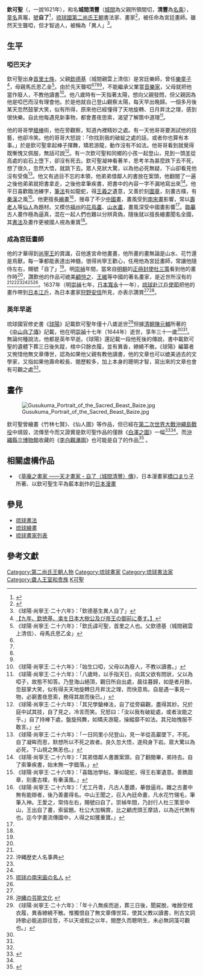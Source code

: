 {{東亞男性歷史人物
|名稱 =欽可聖
|身份 =[[琉球國|琉球國]]宮廷畫師
|國家 =[[琉球國|琉球國]]
|屆數 =
|最高職務 =
|前任 = 
|繼任 = 
|畫像 =
|說明 =
|姓 =欽
|名 =
|姓名 =欽可聖
|字 =
|名乘 =清豐
|號 =自了
|童名=真竈
|籍貫=[[琉球國|琉球國]]首里
|法號 =
|院號 =
|其他名號 =
|出生日期 =1614年11月19日
|出生地點 =[[琉球國|琉球國]]首里
|婚年 =
|逝世年 =1644年11月16日（另說1621年）
|逝世地 =琉球國[[首里|首里]]
|父親=欽德基
|母親=馬氏思乙
|兄弟 =欽氏<br>欽氏
|著作 =
|注釋 =
}}

'''欽可聖'''（{{bd|1614年|11月19日|1644年？|11月16日|catIdx=Q}}，一說1621年），和名'''城間清豐'''（[[城間|城間]]為父親所領間切，'''清豐'''為[[名乘|名乘]]），[[童名|童名]]真竈，[[號|號]]'''自了'''<ref name="kotobank">{{Cite web |url=http://kotobank.jp/word/%E5%9F%8E%E9%96%93%E6%B8%85%E8%B1%8A |title=城間清豊 |accessdate=2010-05-07 |archive-date=2011-10-08 |archive-url=https://web.archive.org/web/20111008001421/http://kotobank.jp/word/%E5%9F%8E%E9%96%93%E6%B8%85%E8%B1%8A |dead-url=no }}</ref>，[[琉球國|琉球國]][[第二尚氏王朝|第二尚氏王朝]]書法家、畫家<ref name="自了">{{Cite web |url=http://ryukyushimpo.jp/news/storyid-41779-storytopic-121.html |title=自了 (じりょう) |accessdate=2010-05-07 |archive-date=2011-07-17 |archive-url=https://web.archive.org/web/20110717094457/http://ryukyushimpo.jp/news/storyid-41779-storytopic-121.html |dead-url=no }}</ref>，被任命為宮廷畫師。雖然天生聾啞，但才智過人，被稱為「異人」<ref>《球陽·尚寧王·二十六年》：「欽德基生異人自了」</ref>。

==生平==
===啞巴天才===
欽可聖出身[[首里|首里]][[士族|士族]]，父親[[欽德基|欽德基]]（城間親雲上清信）是宮廷樂師，曾任[[樂童子|樂童子]]<ref>[http://agijima.pluto.ryucom.jp/msearch152/kyuyouzenbun/pckyuyoufukan0027.html 【九年、欽徳基、楽を日本大樹公及び帝王の御前に奏す。】]{{dead link|date=2018年1月 |bot=InternetArchiveBot |fix-attempted=yes }}</ref>，母親馬氏思乙金<ref>《球陽·尚寧王·二十六年》：「欽氏諱可聖，首里之人也。父欽德基（城間親雲上清信）、母馬氏思乙金」</ref>。由於先天聾啞<ref name="琉球の南宋画の名人" /><ref name="白澤之図" /><ref name="kotobank" /><ref name="自了" />，不能繼承父業當[[音樂家|音樂家]]，父母就把他當作廢人，不教他讀書<ref>《球陽·尚寧王·二十六年》：「始生口啞，父母以為廢人，不教以讀書。」</ref>。他八歲時有一天指著太陽，想向父親發問，但父親因為他是啞巴而沒有理會他。於是他就自己登山觀察太陽，每天早出晚歸。一個多月後某天忽然鼓掌大笑，似有所得，原來他已經懂得了天地旋轉、日月昇沈之理，感到很快樂。自此他每遇見新事物，都會晝夜思索，渴望了解箇中道理<ref>《球陽·尚寧王·二十六年》：「八歲時，以手指天日，向其父欲有問狀，父以為啞子，故態不知答。乃登海山絕頂，觀日所自出處，晨往暮歸，如是者月餘，忽鼓掌大笑，似有得夫天地旋轉日月昇沈之理，而快意焉。自是遇一事見一物，必窮晝夜思索，務得其故而後已。」</ref>。

他的哥哥學[[槍|槍]][[棒|棒]]術，他在旁觀察，知道內裡精妙之處。有一天他哥哥要測試他的技藝，他卻冷笑。他的哥哥大怒說：「你找到我的破綻之處的話，或者你也算有本事。」於是欽可聖拿起棒子揮舞，矯若游龍，動作沒有不如法。他哥哥看到就覺得既慚愧又佩服，無話可說<ref>《球陽·尚寧王·二十六年》：「其兄學鎗棒法，自了從旁竊觀，盡得其妙。兄於庭中試其技，自了見之，冷言而笑。兄怒曰：「汝以我有破綻處，或者汝能之乎。」自了持棒下處，盤旋飛舞，如矯夫游龍，操縱靡不如法。其兄始愧服不敢言。」</ref>。有一次欽可聖和同鄉的小孩一起登山，見到一頭[[羊|羊]]從高處的岩石上墮下，卻沒有死去。欽可聖凝神看著羊，思考羊為甚麼跌下去不死，想了很久，忽然大悟，就跳下去。眾人見狀大驚，以為他必死無疑，下山卻看見他沒有受傷<ref>《球陽·尚寧王·二十六年》：「一日同里小兒登山，見一羊從高巖墜下，不死。自了凝眸而思，默想所以不死之故者。良久忽大悟，遂飛身下岩。眾大驚以為必死，下山視之無恙也。」</ref>。他又有過目不忘的本領，他弟弟借鄰人的書放在案頭，他翻閱了一遍之後他弟弟就把書拿走，之後他拿筆疾書，把書中的內容一字不漏地寫出來<ref>《球陽·尚寧王·二十六年》：「其弟借鄰人書置案頭，自了翻閱畢，弟持去。自了索筆疾書，始末無一字錯落。」</ref>。他平日喜歡臨池練字，[[筆法|筆法]]有如龍蛇，得[[王羲之|王羲之]]遺意，又善於刻[[圖章|圖章]]，刻畫古樸，有[[秦朝|秦]][[漢朝|漢]]之風<ref>《球陽·尚寧王·二十六年》：「喜臨池學帖，筆如龍蛇，得王右軍遺意。善鐫圖章，刻畫古樸，有秦漢風。」</ref>。他更擅長[[繪畫|繪畫]]<ref name="尤工丹青">《球陽·尚寧王·二十六年》：「尤工丹青，凡古人墨蹟，摹倣逼肖。雜之古畫中無有能辯者，後乃善畫得名。中山王聞之，召入內廷命畫，凡水花竹翎毛，筆筆入神。王愛之，常侍左右，賜號曰自了。崇禎年間，乃封行人杜三策至中山，王出自了畫，索留題。杜公大加稱賞，比之顧虎頭王摩詰，以為近代無有也。迄今字畫流傳國中，人得之如獲重寶。」</ref>，搜尋了不少[[中國畫|中國畫]]，畫風受到[[南宋畫|南宋畫]]影響，常以[[壽老人|壽老人]]等[[仙人|仙人]]為題材。又模仿[[福州|福州]]的[[花鳥畫|花鳥畫]]、[[山水畫|山水畫]]，畫風深受中國畫影響<ref name="kotobank" />。[[臨摹|臨摹]]古人畫作極為逼真，混在一起人們也難以分辨真偽，隨後就以擅長繪畫聞名全國，其[[書法|書法]]及畫作更被國人視為重寶<ref name="尤工丹青" />。

===成為宮廷畫師===
他的才華得到[[尚寧王|尚寧王]]的賞識，召他進宮命他畫畫，他所畫的畫無論是山水、花竹還是鳥獸，每一筆都能表達出神髓，很得尚寧王歡心，任用他為宮廷畫師，常讓他隨侍左右，賜號「自了」<ref name="尤工丹青" />。明[[崇禎|崇禎]]年間，當來自[[明朝|明朝]]的[[琉球冊封使列表|正冊封使]][[杜三策|杜三策]]看到他的畫作時<ref name="白澤之図" />，讚歎他的作品可媲美[[顧愷之|顧愷之]]、[[王維|王維]]等中國的著名畫家，是近世所沒有的<ref name="尤工丹青" /><ref name=jinmei>沖縄歴史人名事典</ref><ref name="白澤之図" /><ref name="kotobank" /><ref name="琉球の南宋画の名人">[http://www001.upp.so-net.ne.jp/wakan/Biography/Jiryou.html 琉球の南宋画の名人] {{webarchive|url=https://web.archive.org/web/20080126104018/http://www001.upp.so-net.ne.jp/wakan/Biography/Jiryou.html |date=2008-01-26 }}</ref><ref name="沖縄の芸能文化" />。1637年（明[[崇禎|崇禎]]七年，[[日本|日本]][[寬永|寬永]]十一年），[[琉球赴江戶使節|琉球赴江戶使節]]把他的畫作帶到[[日本|日本]][[江戶|江戶]]，為日本畫家[[狩野安信|狩野安信]]所見，亦表示讚賞<ref name="白澤之図" /><ref name="沖縄の芸能文化">[http://www.edu.city.kyoto.jp/hp/saikyo/okinawa/art.html 沖縄の芸能文化] {{webarchive|url=https://web.archive.org/web/20081227073057/http://www.edu.city.kyoto.jp/hp/saikyo/okinawa/art.html |date=2008-12-27 }}</ref>。

===英年早逝===
琉球國官修史書《[[球陽|球陽]]》記載欽可聖年僅十八歲逝世<ref name="年十八無疾而逝">《球陽·尚寧王·二十六年》：「年十八無疾而逝，葬三日後，{{PUA|}}聞屍脫，唯餘空棺衣履，異香繚繞不散。惟獨恨自了無文章傳世耳，使其父教以讀書，則古文詞詩歌必能追踪往哲，不以天或假之以年，閱歷久而聰明生，未必無詞藻可觀也。」</ref>但據[[清朝|清朝]][[陳元輔|陳元輔]]所著的《[[中山自了傳|中山自了傳]]》記載，他在明[[崇禎|崇禎]]十七年（1644年）逝世，享年三十一歲<ref name="kotobank" /><ref name="白澤之図" />。無論何種說法，他都是英年早逝。《球陽》還記載一段他死後的傳說，書中載欽可聖的遺體下葬三日後失蹤，棺中只餘衣履，並有異香，繚繞不散。《球陽》編纂者又惋惜他無文章傳世，認為如果他父親有教他讀書，他的文章也可以媲美過去的文學家，又指如果他壽命較長、閱歷較多，加上本身的聰明才智，寫出來的文章也會有可觀之處<ref name="年十八無疾而逝" />。

==畫作==
[[File:Gusukuma_Portrait_of_the_Sacred_Beast_Baize.jpg|right]]

欽可聖曾繪畫《竹林七賢》、《仙人圖》等作品，但已經在[[第二次世界大戰|第二次世界大戰]][[沖繩島戰役|沖繩島戰役]]中燒毀，流傳至今而又證實是欽可聖作品的僅餘《[[白澤之圖|白澤之圖]]》一幅<ref name="白澤之図">{{Cite web |url=http://www.wonder-okinawa.jp/013/J/art/dynasty/art10.html |title=白澤之図 |accessdate=2010-05-07 |archive-date=2009-03-23 |archive-url=https://web.archive.org/web/20090323144134/http://www.wonder-okinawa.jp/013/J/art/dynasty/art10.html |dead-url=no }}</ref><ref name="自了" />。而[[沖繩縣立博物館|沖繩縣立博物館]]收藏的《[[李白觀瀑圖|李白觀瀑圖]]》也可能是自了的作品<ref>{{Cite web |url=http://www.wonder-okinawa.jp/013/J/art/dynasty/art13.html |title=李白観瀑図 |accessdate=2010-05-07 |archive-date=2009-03-23 |archive-url=https://web.archive.org/web/20090323100549/http://www.wonder-okinawa.jp/013/J/art/dynasty/art13.html |dead-url=no }}</ref> 。
==相關虛構作品==
*《[[草庵之畫家_—―天才畫家・自了（城間清豐）傳|草庵之畫家 —―天才畫家・自了（城間清豐）傳]]》，日本漫畫家[[橋口まり子|橋口まり子]]所著、以欽可聖生平為藍本創作的[[日本漫畫|日本漫畫]]

==參見==
*[[琉球書法|琉球書法]]
*[[琉球繪畫|琉球繪畫]]
*[[琉球畫家列表|琉球畫家列表]]

==參考文獻==
<div class="references-small">
<references></references>
</div>

[[Category:第二尚氏王朝人物|Category:第二尚氏王朝人物]]
[[Category:琉球畫家|Category:琉球畫家]]
[[Category:琉球書法家|Category:琉球書法家]]
[[Category:聋人王室和贵族|Category:聋人王室和贵族]]
[[Category:欽姓|K可聖]]